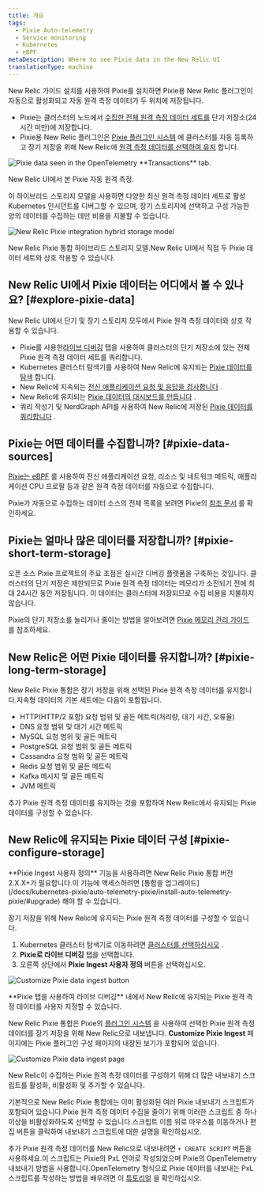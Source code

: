 ```yaml
---
title: 개요
tags:
  - Pixie Auto-telemetry
  - Service monitoring
  - Kubernetes
  - eBPF
metaDescription: Where to see Pixie data in the New Relic UI
translationType: machine
---
```






New Relic 가이드 설치를 사용하여 Pixie를 설치하면 Pixie용 New Relic 플러그인이 자동으로 활성화되고 자동 원격 측정 데이터가 두 위치에 저장됩니다.

* Pixie는 클러스터의 노드에서 [수집한 전체 원격 측정 데이터 세트를](#pixie-data-sources) 단기 저장소(24시간 미만)에 저장합니다.
* Pixie용 New Relic 플러그인은 [Pixie 플러그인 시스템](https://docs.px.dev/reference/plugins/plugin-system/) 에 클러스터를 자동 등록하고 장기 저장을 위해 New Relic에 [원격 측정 데이터를 선택하여 유지](#pixie-long-term-storage) 합니다.

<img
  title="The UI of New Relic pulls data from data seen in the OpenTelemetry **Transactions** tab. "
  alt="Pixie data seen in the OpenTelemetry **Transactions** tab. "
  src={pixieServiceOtelTransactions}
/>

<figcaption>
  New Relic UI에서 본 Pixie 자동 원격 측정.
</figcaption>

이 하이브리드 스토리지 모델을 사용하면 다양한 최신 원격 측정 데이터 세트로 활성 Kubernetes 인시던트를 디버그할 수 있으며, 장기 스토리지에 선택하고 구성 가능한 양의 데이터를 수집하는 데만 비용을 지불할 수 있습니다.

<img
  title="The New Relic Pixie integration hybrid storage model"
  alt="New Relic Pixie integration hybrid storage model"
  src={pixieIntegrationHybridStorage}
/>

<figcaption>
  New Relic Pixie 통합 하이브리드 스토리지 모델.New Relic UI에서 직접 두 Pixie 데이터 세트와 상호 작용할 수 있습니다.
</figcaption>

## New Relic UI에서 Pixie 데이터는 어디에서 볼 수 있나요? [#explore-pixie-data]

New Relic UI에서 단기 및 장기 스토리지 모두에서 Pixie 원격 측정 데이터와 상호 작용할 수 있습니다.

* Pixie를 사용한[라이브 디버깅](/docs/kubernetes-pixie/auto-telemetry-pixie/understand-use-data/live-debugging-with-pixie) 탭을 사용하여 클러스터의 단기 저장소에 있는 전체 Pixie 원격 측정 데이터 세트를 쿼리합니다.
* Kubernetes 클러스터 탐색기를 사용하여 New Relic에 유지되는 [Pixie 데이터를 탐색](/docs/kubernetes-pixie/auto-telemetry-pixie/understand-use-data/explore-pixie-data) 합니다.
* New Relic에 지속되는 [전신 애플리케이션 요청 및 응답을 검사합니다](/docs/kubernetes-pixie/auto-telemetry-pixie/understand-use-data/pixie-entities) .
* New Relic에 유지되는 [Pixie 데이터의 대시보드를 만듭니다](/docs/kubernetes-pixie/auto-telemetry-pixie/understand-use-data/dashboard-pixie-data) .
* 쿼리 작성기 및 NerdGraph API를 사용하여 New Relic에 저장된 [Pixie 데이터를 쿼리합니다](/docs/kubernetes-pixie/auto-telemetry-pixie/understand-use-data/query-pixie-data) .

## Pixie는 어떤 데이터를 수집합니까? [#pixie-data-sources]

[Pixie는 eBPF](https://docs.px.dev/about-pixie/pixie-ebpf/) 를 사용하여 전신 애플리케이션 요청, 리소스 및 네트워크 메트릭, 애플리케이션 CPU 프로필 등과 같은 원격 측정 데이터를 자동으로 수집합니다.

Pixie가 자동으로 수집하는 데이터 소스의 전체 목록을 보려면 Pixie의 [참조 문서](https://docs.px.dev/about-pixie/data-sources/) 를 확인하세요.

## Pixie는 얼마나 많은 데이터를 저장합니까? [#pixie-short-term-storage]

오픈 소스 Pixie 프로젝트의 주요 초점은 실시간 디버깅 플랫폼을 구축하는 것입니다. 클러스터의 단기 저장은 제한되므로 Pixie 원격 측정 데이터는 메모리가 소진되기 전에 최대 24시간 동안 저장됩니다. 이 데이터는 클러스터에 저장되므로 수집 비용을 지불하지 않습니다.

Pixie의 단기 저장소를 늘리거나 줄이는 방법을 알아보려면 [Pixie 메모리 관리 가이드](/docs/kubernetes-pixie/auto-telemetry-pixie/advanced-configuration/manage-pixie-memory/) 를 참조하세요.

## New Relic은 어떤 Pixie 데이터를 유지합니까? [#pixie-long-term-storage]

New Relic Pixie 통합은 장기 저장을 위해 선택된 Pixie 원격 측정 데이터를 유지합니다.지속형 데이터의 기본 세트에는 다음이 포함됩니다.

* HTTP(HTTP/2 포함) 요청 범위 및 골든 메트릭(처리량, 대기 시간, 오류율)
* DNS 요청 범위 및 대기 시간 메트릭
* MySQL 요청 범위 및 골든 메트릭
* PostgreSQL 요청 범위 및 골든 메트릭
* Cassandra 요청 범위 및 골든 메트릭
* Redis 요청 범위 및 골든 메트릭
* Kafka 메시지 및 골든 메트릭
* JVM 메트릭

추가 Pixie 원격 측정 데이터를 유지하는 것을 포함하여 New Relic에서 유지되는 Pixie 데이터를 구성할 수 있습니다.

## New Relic에 유지되는 Pixie 데이터 구성 [#pixie-configure-storage]

<Callout variant="important">
  **Pixie Ingest 사용자 정의** 기능을 사용하려면 New Relic Pixie 통합 버전 2.X.X+가 필요합니다.이 기능에 액세스하려면 [통합을 업그레이드](/docs/kubernetes-pixie/auto-telemetry-pixie/install-auto-telemetry-pixie/#upgrade) 해야 할 수 있습니다.
</Callout>

장기 저장을 위해 New Relic에 유지되는 Pixie 원격 측정 데이터를 구성할 수 있습니다.

1. Kubernetes 클러스터 탐색기로 이동하려면 [클러스터를 선택하십시오](https://one.newrelic.com/kubernetes-cluster-explorer) .
2. **Pixie로 라이브 디버깅** 탭을 선택합니다.
3. 오른쪽 상단에서 **Pixie Ingest 사용자 정의** 버튼을 선택하십시오.

<img
  title="Customize Pixie data ingest button"
  alt="Customize Pixie data ingest button"
  src={pixieCustomizeIngestButton}
/>

<figcaption>
  **Pixie 탭을 사용하여 라이브 디버깅** 내에서 New Relic에 유지되는 Pixie 원격 측정 데이터를 사용자 지정할 수 있습니다.
</figcaption>

New Relic Pixie 통합은 Pixie의 [플러그인 시스템](https://docs.px.dev/reference/plugins/plugin-system/) 을 사용하여 선택한 Pixie 원격 측정 데이터를 장기 저장을 위해 New Relic으로 내보냅니다. **Customize Pixie Ingest** 페이지에는 Pixie 플러그인 구성 페이지의 내장된 보기가 포함되어 있습니다.

<img
  title="Customize Pixie data ingest page"
  alt="Customize Pixie data ingest page"
  src={pixieCustomizeIngest}
/>

<figcaption>
  New Relic이 수집하는 Pixie 원격 측정 데이터를 구성하기 위해 더 많은 내보내기 스크립트를 활성화, 비활성화 및 추가할 수 있습니다.
</figcaption>

기본적으로 New Relic Pixie 통합에는 이미 활성화된 여러 Pixie 내보내기 스크립트가 포함되어 있습니다.Pixie 원격 측정 데이터 수집을 줄이기 위해 이러한 스크립트 중 하나 이상을 비활성화하도록 선택할 수 있습니다.스크립트 이름 위로 마우스를 이동하거나 편집 버튼을 클릭하여 내보내기 스크립트에 대한 설명을 확인하십시오.

추가 Pixie 원격 측정 데이터를 New Relic으로 내보내려면 `+ CREATE SCRIPT` 버튼을 사용하세요.이 스크립트는 Pixie의 PxL 언어로 작성되었으며 Pixie의 OpenTelemetry 내보내기 방법을 사용합니다.OpenTelemetry 형식으로 Pixie 데이터를 내보내는 PxL 스크립트를 작성하는 방법을 배우려면 이 [튜토리얼](https://docs.px.dev/tutorials/integrations/otel/) 을 확인하십시오.